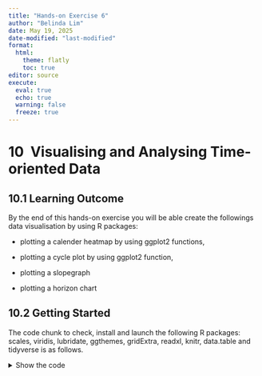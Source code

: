 ```yaml
---
title: "Hands-on Exercise 6"
author: "Belinda Lim"
date: May 19, 2025
date-modified: "last-modified"
format:
  html:
    theme: flatly
    toc: true
editor: source
execute:
  eval: true
  echo: true
  warning: false
  freeze: true
---
```


# **10  Visualising and Analysing Time-oriented Data**

## **10.1 Learning Outcome**

By the end of this hands-on exercise you will be able create the followings data visualisation by using R packages:

-   plotting a calender heatmap by using ggplot2 functions,

-   plotting a cycle plot by using ggplot2 function,

-   plotting a slopegraph

-   plotting a horizon chart

## **10.2 Getting Started**

The code chunk to check, install and launch the following R packages: scales, viridis, lubridate, ggthemes, gridExtra, readxl, knitr, data.table and tidyverse is as follows.

<details>

<summary>Show the code</summary>

```r
pacman::p_load(scales, viridis, lubridate, ggthemes,
               gridExtra, readxl, knitr, data.table,
               CGPfunctions, ggHoriPlot, tidyverse)
```

## **10.3 Plotting Calendar Heatmap**

In this section, you will learn how to plot a calender heatmap programmatically by using ggplot2 package.

![](images/clipboard-109595281.png)

By the end of this section, you will be able to:

-   plot a calender heatmap by using ggplot2 functions and extension,

-   to write function using R programming,

-   to derive specific date and time related field by using base R and lubridate packages

-   to perform data preparation task by using tidyr and dplyr packages.

### **10.3.1 The Data**

For the purpose of this hands-on exercise, *eventlog.csv* file will be used. This data file consists of 199,999 rows of time-series cyber attack records by country.

### **10.3.2 Importing the data**

First, you will use the code chunk below to import *eventlog.csv* file into R environment and called the data frame as *attacks*.

```r
attacks <- read_csv("data/eventlog.csv")
```

### **10.3.3 Examining the data structure**

It is always a good practice to examine the imported data frame before further analysis is performed.

For example, *kable()* can be used to review the structure of the imported data frame.

```r
kable(head(attacks))
```

There are three columns, namely *timestamp*, *source_country* and *tz*.

-   *timestamp* field stores date-time values in POSIXct format.

-   *source_country* field stores the source of the attack. It is in *ISO 3166-1 alpha-2* country code.

-   *tz* field stores time zone of the source IP address.

### **10.3.4 Data Preparation**

Step 1: Deriving *weekday* and *hour of day* fields

Before we can plot the calender heatmap, two new fields namely *wkday* and *hour* need to be derived. In this step, we will write a function to perform the task.

```r
make_hr_wkday <- function(ts, sc, tz) {
  real_times <- ymd_hms(ts, 
                        tz = tz[1], 
                        quiet = TRUE)
  dt <- data.table(source_country = sc,
                   wkday = weekdays(real_times),
                   hour = hour(real_times))
  return(dt)
}
```

::: callout-note
-   [`ymd_hms()`](https://lubridate.tidyverse.org/reference/ymd_hms.html) and [`hour()`](https://lubridate.tidyverse.org/reference/hour.html) are from [**lubridate**](https://lubridate.tidyverse.org/) package, and

-   [`weekdays()`](https://www.rdocumentation.org/packages/base/versions/3.6.2/topics/weekdays) is a **base** R function.
:::

Step 2: Deriving the attacks tibble data frame

```r
wkday_levels <- c('Saturday', 'Friday', 
                  'Thursday', 'Wednesday', 
                  'Tuesday', 'Monday', 
                  'Sunday')

attacks <- attacks %>%
  group_by(tz) %>%
  do(make_hr_wkday(.$timestamp, 
                   .$source_country, 
                   .$tz)) %>% 
  ungroup() %>% 
  mutate(wkday = factor(
    wkday, levels = wkday_levels),
    hour  = factor(
      hour, levels = 0:23))
```

::: callout-note
Beside extracting the necessary data into *attacks* data frame, `mutate()` of **dplyr** package is used to convert *wkday* and *hour* fields into **factor** so they’ll be ordered when plotting.
:::

Table below shows the tidy tibble table after processing.

```r
kable(head(attacks))
```

### **10.3.5 Building the Calendar Heatmaps**

```r
grouped <- attacks %>% 
  count(wkday, hour) %>% 
  ungroup() %>%
  na.omit()

ggplot(grouped, 
       aes(hour, 
           wkday, 
           fill = n)) + 
geom_tile(color = "white", 
          size = 0.1) + 
theme_tufte(base_family = "Helvetica") + 
coord_equal() +
scale_fill_gradient(name = "# of attacks",
                    low = "sky blue", 
                    high = "dark blue") +
labs(x = NULL, 
     y = NULL, 
     title = "Attacks by weekday and time of day") +
theme(axis.ticks = element_blank(),
      plot.title = element_text(hjust = 0.5),
      legend.title = element_text(size = 8),
      legend.text = element_text(size = 6) )
```

::: callout-Things to learn from the code chunk

-   a tibble data table called *grouped* is derived by aggregating the attack by *wkday* and *hour* fields.

-   a new field called *n* is derived by using `group_by()` and `count()` functions.

-   `na.omit()` is used to exclude missing value.

-   `geom_tile()` is used to plot tiles (grids) at each x and y position. `color` and `size` arguments are used to specify the border color and line size of the tiles.

-   [`theme_tufte()`](https://jrnold.github.io/ggthemes/reference/theme_tufte.html) of [**ggthemes**](https://jrnold.github.io/ggthemes/reference/index.html) package is used to remove unnecessary chart junk. To learn which visual components of default ggplot2 have been excluded, you are encouraged to comment out this line to examine the default plot.

-   `coord_equal()` is used to ensure the plot will have an aspect ratio of 1:1.

-   `scale_fill_gradient()` function is used to creates a two colour gradient (low-high). :::

Then we can simply group the count by hour and wkday and plot it, since we know that we have values for every combination there’s no need to further preprocess the data.

### **10.3.6 Building Multiple Calendar Heatmaps**

**Challenge:** Building multiple heatmaps for the top four countries with the highest number of attacks (see steps below).

![](images/clipboard-1322619897.png)

### **10.3.7 Plotting Multiple Calendar Heatmaps**

Step 1: Deriving attack by country object

In order to identify the top 4 countries with the highest number of attacks, you are required to do the followings:

-   count the number of attacks by country,

-   calculate the percent of attackes by country, and

-   save the results in a tibble data frame.

```r
attacks_by_country <- count(
  attacks, source_country) %>%
  mutate(percent = percent(n/sum(n))) %>%
  arrange(desc(n))
```

Step 2: Preparing the tidy data frame

In this step, you are required to extract the attack records of the top 4 countries from *attacks* data frame and save the data in a new tibble data frame (i.e. *top4_attacks*).

```r
top4 <- attacks_by_country$source_country[1:4]
top4_attacks <- attacks %>%
  filter(source_country %in% top4) %>%
  count(source_country, wkday, hour) %>%
  ungroup() %>%
  mutate(source_country = factor(
    source_country, levels = top4)) %>%
  na.omit()
```

### **10.3.8 Plotting Multiple Calendar Heatmaps**

Step 3: Plotting the Multiple Calender Heatmap by using ggplot2 package.

```r
ggplot(top4_attacks, 
       aes(hour, 
           wkday, 
           fill = n)) + 
  geom_tile(color = "white", 
          size = 0.1) + 
  theme_tufte(base_family = "Helvetica") + 
  coord_equal() +
  scale_fill_gradient(name = "# of attacks",
                    low = "sky blue", 
                    high = "dark blue") +
  facet_wrap(~source_country, ncol = 2) +
  labs(x = NULL, y = NULL, 
     title = "Attacks on top 4 countries by weekday and time of day") +
  theme(axis.ticks = element_blank(),
        axis.text.x = element_text(size = 12),
        plot.title = element_text(hjust = 0.5),
        legend.title = element_text(size = 12),
        legend.text = element_text(size = 12) )
```















## **10.4 Plotting Cycle Plot**

In this section, you will learn how to plot a cycle plot showing the time-series patterns and trend of visitor arrivals from Vietnam programmatically by using ggplot2 functions.

![](images/clipboard-4115758163.png)

### **10.4.1 Step 1: Data Import**

For the purpose of this hands-on exercise, *arrivals_by_air.xlsx* will be used.

The code chunk below imports *arrivals_by_air.xlsx* by using `read_excel()` of **readxl** package and save it as a tibble data frame called *air*.

```r
air <- read_excel("data/arrivals_by_air.xlsx")
```

### **10.4.2 Step 2 and 3: Deriving month and year fields**

Next, two new fields called *month* and *year* are derived from *Month-Year* field.

```r
air$month <- factor(month(air$`Month-Year`), 
                    levels=1:12, 
                    labels=month.abb, 
                    ordered=TRUE) 
air$year <- year(ymd(air$`Month-Year`))
```

### **10.4.3 Step 4: Extracting the target country**

Next, the code chunk below is use to extract data for the target country (i.e. Vietnam)

```r
Vietnam <- air %>% 
  select(`Vietnam`, 
         month, 
         year) %>%
  filter(year >= 2010)
```

### **10.4.4 Step 5: Computing year average arrivals by month**

The code chunk below uses `group_by()` and `summarise()` of **dplyr** to compute year average arrivals by month.

```r
hline.data <- Vietnam %>% 
  group_by(month) %>%
  summarise(avgvalue = mean(`Vietnam`))
```

### **10.4.5 Step 6: Plotting the cycle plot**

The code chunk below is used to plot the cycle plot as shown earlier.

```r
ggplot() + 
  geom_line(data=Vietnam,
            aes(x=year, 
                y=`Vietnam`, 
                group=month), 
            colour="black") +
  geom_hline(aes(yintercept=avgvalue), 
             data=hline.data, 
             linetype=6, 
             colour="red", 
             size=0.5) + 
  facet_grid(~month) +
  labs(axis.text.x = element_blank(),
       title = "Visitor arrivals from Vietnam by air, Jan 2010-Dec 2019") +
  xlab("") +
  ylab("No. of Visitors") +
  theme_tufte(base_family = "Helvetica") +
theme(axis.text.x = element_text(angle = 90, hjust = 1, size = 6))
```

## **10.5 Plotting Slopegraph**

In this section you will learn how to plot a [slopegraph](https://www.storytellingwithdata.com/blog/2020/7/27/what-is-a-slopegraph) by using R.

Before getting start, make sure that **CGPfunctions** has been installed and loaded onto R environment. Then, refer to [Using newggslopegraph](https://cran.r-project.org/web/packages/CGPfunctions/vignettes/Using-newggslopegraph.html) to learn more about the function. Lastly, read more about `newggslopegraph()` and its arguments by referring to this [link](https://www.rdocumentation.org/packages/CGPfunctions/versions/0.6.3/topics/newggslopegraph).

### **10.5.1 Step 1: Data Import**

Import the rice data set into R environment by using the code chunk below.

```r
rice <- read_csv("data/rice.csv")
```

### **10.5.2 Step 2: Plotting the slopegraph**

Next, code chunk below will be used to plot a basic slopegraph as shown below.

```r
rice %>% 
  mutate(Year = factor(Year)) %>%
  filter(Year %in% c(1961, 1980)) %>%
  newggslopegraph(Year, Yield, Country,
                Title = "Rice Yield of Top 11 Asian Counties",
                SubTitle = "1961-1980",
                Caption = "Prepared by: Dr. Kam Tin Seong")
```
The alternative chart created by myself: 

```r
rice %>% 
  mutate(Year = factor(Year)) %>%
  filter(Year %in% c(1961, 1980)) %>%
  
  newggslopegraph(
    Times = Year,
    Measurement = Yield,
    Grouping = Country,
    Title = "Rice Yield of Top 11 Asian Countries",
    SubTitle = "1961–1980",
    Caption = "Prepared by: Belinda Lim",
    DataTextSize = 2,
    LineThickness = 1.1,
    RemoveMissing = TRUE,
    WiderLabels = TRUE
  )
```


::: callout - Thing to learn from the code chunk above

For effective data visualisation design, `factor()` is used convert the value type of *Year* field from numeric to factor.
:::
